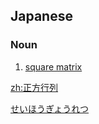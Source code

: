 ==Japanese==
{{ja-kanjitab|正|方|行|列}}

===Noun===
{{ja-noun|せいほう ぎょうれつ}}

# {{lb|ja|linear algebra}} [[square matrix]]

[[Category:ja:Linear algebra|せいほうぎょうれつ]]

[[zh:正方行列]]